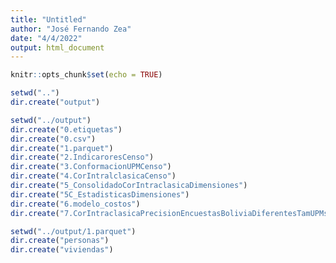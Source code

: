 ---
title: "Untitled"
author: "José Fernando Zea"
date: "4/4/2022"
output: html_document
---

```{r setup, include=FALSE}
knitr::opts_chunk$set(echo = TRUE)
```


```{r}
setwd("..")
dir.create("output")
```


```{r, warning=FALSE, message=FALSE}
setwd("../output")
dir.create("0.etiquetas")
dir.create("0.csv")
dir.create("1.parquet")
dir.create("2.IndicaroresCenso")
dir.create("3.ConformacionUPMCenso")
dir.create("4.CorIntralclasicaCenso")
dir.create("5_ConsolidadoCorIntraclasicaDimensiones")
dir.create("5C_EstadisticasDimensiones")
dir.create("6.modelo_costos")
dir.create("7.CorIntraclasicaPrecisionEncuestasBoliviaDiferentesTamUPMs")
```

```{r}
setwd("../output/1.parquet")
dir.create("personas")
dir.create("viviendas")
```

